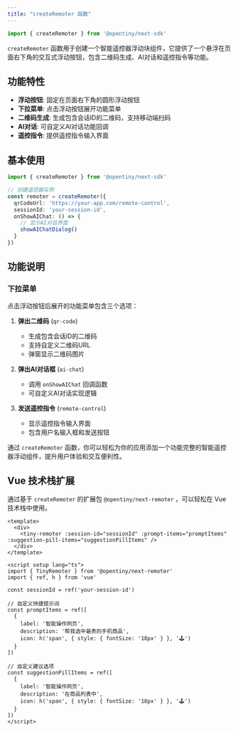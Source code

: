 ```yaml
---
title: "createRemoter 函数"
---
```

```typescript
import { createRemoter } from '@opentiny/next-sdk'
```

`createRemoter` 函数用于创建一个智能遥控器浮动块组件，它提供了一个悬浮在页面右下角的交互式浮动按钮，包含二维码生成、AI对话和遥控指令等功能。

## 功能特性

- **浮动按钮**: 固定在页面右下角的圆形浮动按钮
- **下拉菜单**: 点击浮动按钮展开功能菜单
- **二维码生成**: 生成包含会话ID的二维码，支持移动端扫码
- **AI对话**: 可自定义AI对话功能回调
- **遥控指令**: 提供遥控指令输入界面

## 基本使用

```typescript
import { createRemoter } from '@opentiny/next-sdk'

// 创建遥控器实例
const remoter = createRemoter({
  qrCodeUrl: 'https://your-app.com/remote-control',
  sessionId: 'your-session-id',
  onShowAIChat: () => {
    // 显示AI对话界面
    showAIChatDialog()
  }
})
```

## 功能说明

### 下拉菜单

点击浮动按钮后展开的功能菜单包含三个选项：

1. **弹出二维码** (`qr-code`)
   - 生成包含会话ID的二维码
   - 支持自定义二维码URL
   - 弹窗显示二维码图片

2. **弹出AI对话框** (`ai-chat`)
   - 调用 `onShowAIChat` 回调函数
   - 可自定义AI对话实现逻辑

3. **发送遥控指令** (`remote-control`)
   - 显示遥控指令输入界面
   - 包含用户名输入框和发送按钮

通过 `createRemoter` 函数，你可以轻松为你的应用添加一个功能完整的智能遥控器浮动组件，提升用户体验和交互便利性。

## Vue 技术栈扩展

通过基于 `createRemoter` 的扩展包 `@opentiny/next-remoter` ，可以轻松在 Vue 技术栈中使用。

```vue
<template>
  <div>
    <tiny-remoter :session-id="sessionId" :prompt-items="promptItems" :suggestion-pill-items="suggestionPillItems" />
  </div>
</template>

<script setup lang="ts">
import { TinyRemoter } from '@opentiny/next-remoter'
import { ref, h } from 'vue'

const sessionId = ref('your-session-id')

// 自定义快捷提示词
const promptItems = ref([
  {
    label: '智能操作网页',
    description: '帮我选中最贵的手机商品',
    icon: h('span', { style: { fontSize: '18px' } }, '🕹')
  }
])

// 自定义建议选项
const suggestionPillItems = ref([
  {
    label: '智能操作网页',
    description: '在商品列表中',
    icon: h('span', { style: { fontSize: '18px' } }, '🕹')
  }
])
</script>
```
